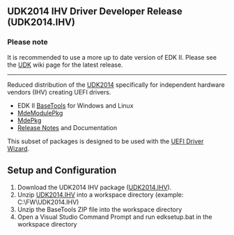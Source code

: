 == UDK2014 IHV Driver Developer Release (UDK2014.IHV) ==

===Please note===
It is recommended to use a more up to date version of EDK II.  Please see the [[UDK]] wiki page for the latest release.
<hr>
Reduced distribution of the [[UDK2014]] specifically for independent hardware vendors (IHV) creating UEFI drivers.
* EDK II [[BaseTools]] for Windows and Linux
* [[MdeModulePkg]]
* [[MdePkg]]
* [http://sourceforge.net/projects/edk2/files/UDK2014_Releases/UDK2014/UDK2014.IHV-ReleaseNotes.txt/download Release Notes] and Documentation

This subset of packages is designed to be used with the [[UEFI Driver Wizard]].

== Setup and Configuration ==

# Download the UDK2014 IHV package ([https://github.com/tianocore-docs/Docs/raw/master/Driver_Developer/UDK2014.IHV.zip  UDK2014.IHV]).
# Unzip [https://github.com/tianocore-docs/Docs/raw/master/Driver_Developer/UDK2014.IHV.zip UDK2014.IHV] into a workspace directory (example: C:\FW\UDK2014.IHV)
# Unzip the BaseTools ZIP file into the workspace directory
# Open a Visual Studio Command Prompt and run edksetup.bat in the workspace directory

<!-- [[Category:UEFI Driver Wizard]] -->
<!-- [[Category:Driver]] -->
<!-- [[Category:IHV]] -->
<!-- [[Category:EDKII]] -->
<!-- [[Category:UDK2014]] -->